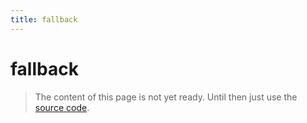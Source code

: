 ```yaml
---
title: fallback
---
```


# fallback

> The content of this page is not yet ready. Until then just use the [source code](https://github.com/fabian-hiller/valibot/blob/main/library/src/methods/coerce/coerce.ts).
